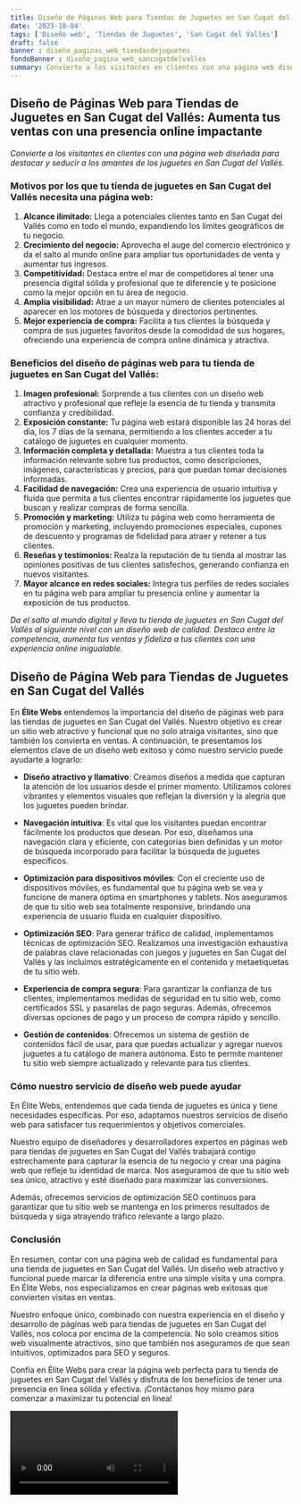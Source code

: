 ```yaml
---
title: Diseño de Páginas Web para Tiendas de Juguetes en San Cugat del Vallés
date: '2023-10-04'
tags: ['Diseño web', 'Tiendas de Juguetes', 'San Cugat del Vallés']
draft: false
banner : diseño_paginas_web_tiendasdejuguetes
fondoBanner : diseño_pagina_web_sancugatdelvallés
summary: Convierte a los visitantes en clientes con una página web diseñada para destacar y seducir a los amantes de los juguetes en San Cugat del Vallés.
---
```


## **Diseño de Páginas Web para Tiendas de Juguetes en San Cugat del Vallés: Aumenta tus ventas con una presencia online impactante**

*Convierte a los visitantes en clientes con una página web diseñada para destacar y seducir a los amantes de los juguetes en San Cugat del Vallés.*

### Motivos por los que tu tienda de juguetes en San Cugat del Vallés necesita una página web:
1. **Alcance ilimitado:** Llega a potenciales clientes tanto en San Cugat del Vallés como en todo el mundo, expandiendo los límites geográficos de tu negocio.
2. **Crecimiento del negocio:** Aprovecha el auge del comercio electrónico y da el salto al mundo online para ampliar tus oportunidades de venta y aumentar tus ingresos.
3. **Competitividad:** Destaca entre el mar de competidores al tener una presencia digital sólida y profesional que te diferencie y te posicione como la mejor opción en tu área de negocio.
4. **Amplia visibilidad:** Atrae a un mayor número de clientes potenciales al aparecer en los motores de búsqueda y directorios pertinentes.
5. **Mejor experiencia de compra:** Facilita a tus clientes la búsqueda y compra de sus juguetes favoritos desde la comodidad de sus hogares, ofreciendo una experiencia de compra online dinámica y atractiva.

### Beneficios del diseño de páginas web para tu tienda de juguetes en San Cugat del Vallés:
1. **Imagen profesional:** Sorprende a tus clientes con un diseño web atractivo y profesional que refleje la esencia de tu tienda y transmita confianza y credibilidad.
2. **Exposición constante:** Tu página web estará disponible las 24 horas del día, los 7 días de la semana, permitiendo a los clientes acceder a tu catálogo de juguetes en cualquier momento.
3. **Información completa y detallada:** Muestra a tus clientes toda la información relevante sobre tus productos, como descripciones, imágenes, características y precios, para que puedan tomar decisiones informadas.
4. **Facilidad de navegación:** Crea una experiencia de usuario intuitiva y fluida que permita a tus clientes encontrar rápidamente los juguetes que buscan y realizar compras de forma sencilla.
5. **Promoción y marketing:** Utiliza tu página web como herramienta de promoción y marketing, incluyendo promociones especiales, cupones de descuento y programas de fidelidad para atraer y retener a tus clientes.
6. **Reseñas y testimonios:** Realza la reputación de tu tienda al mostrar las opiniones positivas de tus clientes satisfechos, generando confianza en nuevos visitantes.
7. **Mayor alcance en redes sociales:** Integra tus perfiles de redes sociales en tu página web para ampliar tu presencia online y aumentar la exposición de tus productos.

*Da el salto al mundo digital y lleva tu tienda de juguetes en San Cugat del Vallés al siguiente nivel con un diseño web de calidad. Destaca entre la competencia, aumenta tus ventas y fideliza a tus clientes con una experiencia online inigualable.*

<GifSeo />

<Cta />

## Diseño de Página Web para Tiendas de Juguetes en San Cugat del Vallés

En **Élite Webs** entendemos la importancia del diseño de páginas web para las tiendas de juguetes en San Cugat del Vallés. Nuestro objetivo es crear un sitio web atractivo y funcional que no solo atraiga visitantes, sino que también los convierta en ventas. A continuación, te presentamos los elementos clave de un diseño web exitoso y cómo nuestro servicio puede ayudarte a lograrlo:

- **Diseño atractivo y llamativo**: Creamos diseños a medida que capturan la atención de los usuarios desde el primer momento. Utilizamos colores vibrantes y elementos visuales que reflejan la diversión y la alegría que los juguetes pueden brindar.

- **Navegación intuitiva**: Es vital que los visitantes puedan encontrar fácilmente los productos que desean. Por eso, diseñamos una navegación clara y eficiente, con categorías bien definidas y un motor de búsqueda incorporado para facilitar la búsqueda de juguetes específicos.

- **Optimización para dispositivos móviles**: Con el creciente uso de dispositivos móviles, es fundamental que tu página web se vea y funcione de manera óptima en smartphones y tablets. Nos aseguramos de que tu sitio web sea totalmente responsive, brindando una experiencia de usuario fluida en cualquier dispositivo.

- **Optimización SEO**: Para generar tráfico de calidad, implementamos técnicas de optimización SEO. Realizamos una investigación exhaustiva de palabras clave relacionadas con juegos y juguetes en San Cugat del Vallés y las incluimos estratégicamente en el contenido y metaetiquetas de tu sitio web.

- **Experiencia de compra segura**: Para garantizar la confianza de tus clientes, implementamos medidas de seguridad en tu sitio web, como certificados SSL y pasarelas de pago seguras. Además, ofrecemos diversas opciones de pago y un proceso de compra rápido y sencillo.

- **Gestión de contenidos**: Ofrecemos un sistema de gestión de contenidos fácil de usar, para que puedas actualizar y agregar nuevos juguetes a tu catálogo de manera autónoma. Esto te permite mantener tu sitio web siempre actualizado y relevante para tus clientes.

### Cómo nuestro servicio de diseño web puede ayudar

En Élite Webs, entendemos que cada tienda de juguetes es única y tiene necesidades específicas. Por eso, adaptamos nuestros servicios de diseño web para satisfacer tus requerimientos y objetivos comerciales.

Nuestro equipo de diseñadores y desarrolladores expertos en páginas web para tiendas de juguetes en San Cugat del Vallés trabajará contigo estrechamente para capturar la esencia de tu negocio y crear una página web que refleje tu identidad de marca. Nos aseguramos de que tu sitio web sea único, atractivo y esté diseñado para maximizar las conversiones.

Además, ofrecemos servicios de optimización SEO continuos para garantizar que tu sitio web se mantenga en los primeros resultados de búsqueda y siga atrayendo tráfico relevante a largo plazo.

### Conclusión

En resumen, contar con una página web de calidad es fundamental para una tienda de juguetes en San Cugat del Vallés. Un diseño web atractivo y funcional puede marcar la diferencia entre una simple visita y una compra. En Élite Webs, nos especializamos en crear páginas web exitosas que convierten visitas en ventas.

Nuestro enfoque único, combinado con nuestra experiencia en el diseño y desarrollo de páginas web para tiendas de juguetes en San Cugat del Vallés, nos coloca por encima de la competencia. No solo creamos sitios web visualmente atractivos, sino que también nos aseguramos de que sean intuitivos, optimizados para SEO y seguros.

Confía en Élite Webs para crear la página web perfecta para tu tienda de juguetes en San Cugat del Vallés y disfruta de los beneficios de tener una presencia en línea sólida y efectiva. ¡Contáctanos hoy mismo para comenzar a maximizar tu potencial en línea!

<Video />

<CtaBot job='Tiendas de Juguetes' city='San Cugat del Vallés'/>

<Gmaps query='San Cugat del Vallés+españa+maps' />